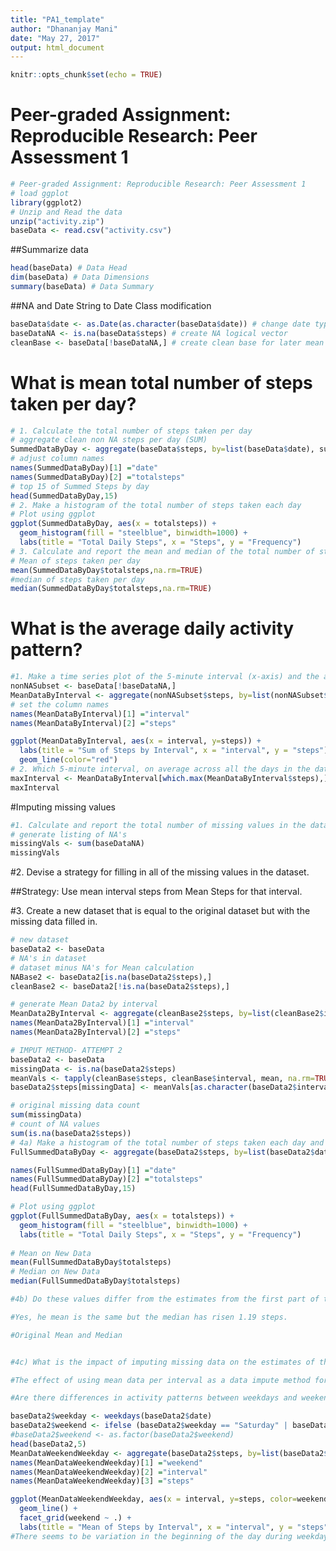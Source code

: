 ---
title: "PA1_template"
author: "Dhananjay Mani"
date: "May 27, 2017"
output: html_document
---

```{r setup, include=FALSE}
knitr::opts_chunk$set(echo = TRUE)
```
# Peer-graded Assignment: Reproducible Research: Peer Assessment 1
```{r}   
# Peer-graded Assignment: Reproducible Research: Peer Assessment 1
# load ggplot
library(ggplot2)
# Unzip and Read the data
unzip("activity.zip")
baseData <- read.csv("activity.csv")
```

##Summarize data
```{r} 
head(baseData) # Data Head
dim(baseData) # Data Dimensions
summary(baseData) # Data Summary
```
##NA and Date String to Date Class modification
```{r} 
baseData$date <- as.Date(as.character(baseData$date)) # change date type to date class 
baseDataNA <- is.na(baseData$steps) # create NA logical vector
cleanBase <- baseData[!baseDataNA,] # create clean base for later mean calculations
```

# What is mean total number of steps taken per day?
```{r}
# 1. Calculate the total number of steps taken per day
# aggregate clean non NA steps per day (SUM)
SummedDataByDay <- aggregate(baseData$steps, by=list(baseData$date), sum) 
# adjust column names
names(SummedDataByDay)[1] ="date"
names(SummedDataByDay)[2] ="totalsteps"
# top 15 of Summed Steps by day
head(SummedDataByDay,15)
# 2. Make a histogram of the total number of steps taken each day
# Plot using ggplot
ggplot(SummedDataByDay, aes(x = totalsteps)) +
  geom_histogram(fill = "steelblue", binwidth=1000) +
  labs(title = "Total Daily Steps", x = "Steps", y = "Frequency")
# 3. Calculate and report the mean and median of the total number of steps taken per day
# Mean of steps taken per day
mean(SummedDataByDay$totalsteps,na.rm=TRUE)
#median of steps taken per day
median(SummedDataByDay$totalsteps,na.rm=TRUE)
```
# What is the average daily activity pattern?
```{r}
#1. Make a time series plot of the 5-minute interval (x-axis) and the average number of steps taken, averaged across all days (y-axis)
nonNASubset <- baseData[!baseDataNA,]
MeanDataByInterval <- aggregate(nonNASubset$steps, by=list(nonNASubset$interval), mean)
# set the column names
names(MeanDataByInterval)[1] ="interval"
names(MeanDataByInterval)[2] ="steps"

ggplot(MeanDataByInterval, aes(x = interval, y=steps)) +
  labs(title = "Sum of Steps by Interval", x = "interval", y = "steps")+
  geom_line(color="red") 
# 2. Which 5-minute interval, on average across all the days in the dataset, contains the maximum number of steps?
maxInterval <- MeanDataByInterval[which.max(MeanDataByInterval$steps),]
maxInterval
```
#Imputing missing values
```{r}
#1. Calculate and report the total number of missing values in the dataset (i.e. the total number of rows with NAs)
# generate listing of NA's
missingVals <- sum(baseDataNA)
missingVals
```
#2. Devise a strategy for filling in all of the missing values in the dataset.

##Strategy: Use mean interval steps from Mean Steps for that interval.


#3. Create a new dataset that is equal to the original dataset but with the missing data filled in.
```{r}
# new dataset
baseData2 <- baseData
# NA's in dataset
# dataset minus NA's for Mean calculation
NABase2 <- baseData2[is.na(baseData2$steps),]
cleanBase2 <- baseData2[!is.na(baseData2$steps),]

# generate Mean Data2 by interval
MeanData2ByInterval <- aggregate(cleanBase2$steps, by=list(cleanBase2$interval), sum)
names(MeanData2ByInterval)[1] ="interval"
names(MeanData2ByInterval)[2] ="steps"

# IMPUT METHOD- ATTEMPT 2
baseData2 <- baseData
missingData <- is.na(baseData2$steps)
meanVals <- tapply(cleanBase$steps, cleanBase$interval, mean, na.rm=TRUE, simplify=TRUE)
baseData2$steps[missingData] <- meanVals[as.character(baseData2$interval[missingData])]

# original missing data count
sum(missingData)
# count of NA values
sum(is.na(baseData2$steps))
# 4a) Make a histogram of the total number of steps taken each day and Calculate and report the mean and median total number of steps taken per day.
FullSummedDataByDay <- aggregate(baseData2$steps, by=list(baseData2$date), sum)

names(FullSummedDataByDay)[1] ="date"
names(FullSummedDataByDay)[2] ="totalsteps"
head(FullSummedDataByDay,15)

# Plot using ggplot
ggplot(FullSummedDataByDay, aes(x = totalsteps)) +
  geom_histogram(fill = "steelblue", binwidth=1000) +
  labs(title = "Total Daily Steps", x = "Steps", y = "Frequency")
  
# Mean on New Data
mean(FullSummedDataByDay$totalsteps)
# Median on New Data
median(FullSummedDataByDay$totalsteps)
```
```{r}
#4b) Do these values differ from the estimates from the first part of the assignment?

#Yes, he mean is the same but the median has risen 1.19 steps.

#Original Mean and Median


#4c) What is the impact of imputing missing data on the estimates of the total daily number of steps?

#The effect of using mean data per interval as a data impute method for missing values seems to push overall data towards the mean.

#Are there differences in activity patterns between weekdays and weekends?

baseData2$weekday <- weekdays(baseData2$date)
baseData2$weekend <- ifelse (baseData2$weekday == "Saturday" | baseData2$weekday == "Sunday", "Weekend", "Weekday")
#baseData2$weekend <- as.factor(baseData2$weekend)
head(baseData2,5)
MeanDataWeekendWeekday <- aggregate(baseData2$steps, by=list(baseData2$weekend, baseData2$interval), mean)
names(MeanDataWeekendWeekday)[1] ="weekend"
names(MeanDataWeekendWeekday)[2] ="interval"
names(MeanDataWeekendWeekday)[3] ="steps"

ggplot(MeanDataWeekendWeekday, aes(x = interval, y=steps, color=weekend)) +
  geom_line() +
  facet_grid(weekend ~ .) +
  labs(title = "Mean of Steps by Interval", x = "interval", y = "steps")
#There seems to be variation in the beginning of the day during weekdays, likely due to workplace activities. There seems to be an overall slightly larger incidence of steps during the weekends.

```

